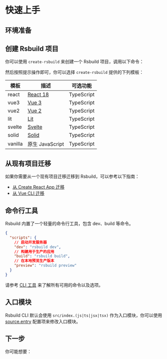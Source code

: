 # 快速上手

## 环境准备


<NodeVersion />

## 创建 Rsbuild 项目

你可以使用 `create-rsbuild` 来创建一个 Rsbuild 项目，调用以下命令：


<PackageManagerTabs command="create rsbuild@latest" />

然后按照提示操作即可，你可以选择 `create-rsbuild` 提供的下列模板：

| 模板    | 描述                           | 可选功能   |
| ------- | ------------------------------ | ---------- |
| react   | [React 18](https://react.dev/) | TypeScript |
| vue3    | [Vue 3](https://vuejs.org/)    | TypeScript |
| vue2    | [Vue 2](https://v2.vuejs.org/) | TypeScript |
| lit     | [Lit](https://lit.dev/)        | TypeScript |
| svelte  | [Svelte](https://svelte.dev/)  | TypeScript |
| solid   | [Solid](https://solidjs.com/)  | TypeScript |
| vanilla | 原生 JavaScript                | TypeScript |

## 从现有项目迁移

如果你需要从一个现有项目迁移迁移到 Rsbuild，可以参考以下指南：

- [从 Create React App 迁移](/guide/migration/cra)
- [从 Vue CLI 迁移](/guide/migration/vue-cli)

## 命令行工具

Rsbuild 内置了一个轻量的命令行工具，包含 dev、build 等命令。

```json title="package.json"
{
  "scripts": {
    // 启动开发服务器
    "dev": "rsbuild dev",
    // 构建用于生产的应用
    "build": "rsbuild build",
    // 在本地预览生产版本
    "preview": "rsbuild preview"
  }
}
```

请参考 [CLI 工具](/guide/basic/cli) 来了解所有可用的命令以及选项。

## 入口模块

Rsbuild CLI 默认会使用 `src/index.(js|ts|jsx|tsx)` 作为入口模块，你可以使用 [source.entry](/config/source/entry) 配置项来修改入口模块。

## 下一步

你可能想要：


<NextSteps>
  <Step
    href="/guide/start/features.html"
    title="功能导航"
    description="了解 Rsbuild 提供的所有功能"
  />
  <Step
    href="/guide/basic/config.html"
    title="查阅配置"
    description="了解如何配置 Rsbuild"
  />
  <Step
    href="/guide/start/glossary.html"
    title="名词解释"
    description="了解 Rsbuild 相关的概念"
  />
</NextSteps>
